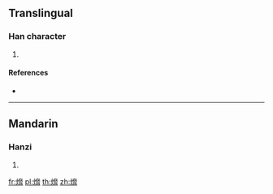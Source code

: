 {{character info/new}}
==Translingual==

===Han character===
{{Han char|rn=86|rad=火|as=10|sn=14|four=94827|canj=FKSB}}

# {{defn|Han|sort=火10}}

====References====
* {{Han ref|kx=0678.340|dkj=19281|dj=1090.230|hdz=32225.110|uh=7181|ud=29057|bh=E2C3|bd=58051}}

----

==Mandarin==

===Hanzi===
{{cmn-hanzi|pin=[[xié]] ([[xie2]])|wg=hsieh<sup>2</sup>}}

# {{defn|lang=cmn|sort=火10}}

[[fr:熁]]
[[pl:熁]]
[[th:熁]]
[[zh:熁]]